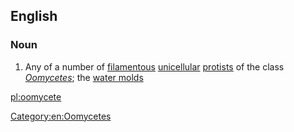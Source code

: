 ==English==

===Noun===
{{wikipedia}}
{{en-noun}}

# {{context|biology|lang=en}} Any of a number of [[filamentous]] [[unicellular]] [[protist]]s of the class ''[[Oomycetes]]''; the [[water molds]]

[[Category:en:Oomycetes]]

[[pl:oomycete]]